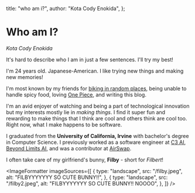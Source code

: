 
  title: "who am i?",
  author: "Kota Cody Enokida",
};

# Who am I?

_Kota Cody Enokida_

It's hard to describe who I am in just a few sentences. I'll try my best!

I'm 24 years old. Japanese-American. I like trying new things and making new memories!

I'm most known by my friends for [biking in random places](/post/vietnam-one), being unable to handle spicy food, loving [One Piece](https://www.crunchyroll.com/series/GRMG8ZQZR/one-piece), and writing this blog.

I'm an avid enjoyer of watching and being a part of technological innovation but my interests mostly lie in _making things_. I find it super fun and rewarding to make things that I think are cool and others think are cool too. Right now, what I make happens to be software.

I graduated from the **University of California, Irvine** with bachelor's degree in Computer Science. I previously worked as a software engineer at [C3 AI](https://c3.ai), [Beyond Limits AI](https://www.beyond.ai/), and was a contributor at [AirSwap](https://airswap.io).

I often take care of my girlfriend's bunny, **Filby** - short for _Filbert_!

<ImageFormatter
  imageSources={[
    {
      type: "landscape",
      src: "/filby.jpeg",
      alt: "FILBYYYYYYY SO CUTE BUNNY!!",
    },
    {
      type: "landscape",
      src: "/filby2.jpeg",
      alt: "FILBYYYYYYY SO CUTE BUNNY!! NOOOO",
    },
  ]}
/>
